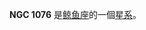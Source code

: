 {{NGCInfoBox|NGCID=NGC 1076|發現者=路易斯·斯威夫特|發現日期=1885年12月29日|其他編號=MCG -3-8-3,IRAS02411-1457|曆元=J2000.0|赤經=43分29.1秒
|赤緯=-14°45'18"|星座=鲸鱼座|星體=星系|星等=12.7|表面亮度=13.4|藍等=13.6}}

'''NGC 1076''' 是[[鲸鱼座|鲸鱼座]]的一個[[星系|星系]]。

{{NGCReference|1076}}
{{Catalogs|NGC=1076}}

{{Galaxy-stub}}